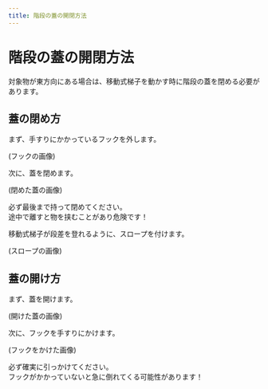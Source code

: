 ```yaml
---
title: 階段の蓋の開閉方法
---
```



# 階段の蓋の開閉方法

対象物が東方向にある場合は、移動式梯子を動かす時に階段の蓋を閉める必要があります。

## 蓋の閉め方

まず、手すりにかかっているフックを外します。

(フックの画像)

次に、蓋を閉めます。

(閉めた蓋の画像)

<Callout type="warning">
必ず最後まで持って閉めてください。<br />
途中で離すと物を挟むことがあり危険です！
</Callout>

移動式梯子が段差を登れるように、スロープを付けます。

(スロープの画像)

## 蓋の開け方

まず、蓋を開けます。

(開けた蓋の画像)

次に、フックを手すりにかけます。

(フックをかけた画像)

<Callout type="warning">
必ず確実に引っかけてください。<br />
フックがかかっていないと急に倒れてくる可能性があります！
</Callout>
